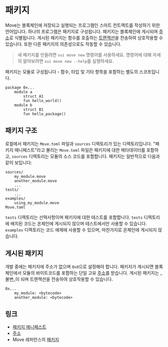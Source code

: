 # 패키지

Move는 블록체인에 저장되고 실행되는 프로그램인 스마트 컨트랙트를 작성하기 위한 언어입니다.
하나의 프로그램은 패키지로 구성됩니다. 패키지는 블록체인에 게시되며 [주소](./address)로 식별됩니다. 게시된 패키지는 함수를 호출하는 [트랜잭션](./transaction)을 전송하여 상호작용할 수 있습니다. 또한 다른 패키지의 의존성으로도 작동할 수 있습니다.

> 새 패키지를 만들려면 `sui move new` 명령어를 사용하세요. 명령어에 대해 자세히 알아보려면
> `sui move new --help`를 실행하세요.

패키지는 모듈로 구성됩니다 - 함수, 타입 및 기타 항목을 포함하는 별도의 스코프입니다.

```
package 0x...
    module a
        struct A1
        fun hello_world()
    module b
        struct B1
        fun hello_package()
```

## 패키지 구조

로컬에서 패키지는 `Move.toml` 파일과 `sources` 디렉토리가 있는 디렉토리입니다. "패키지 매니페스트"라고 불리는 `Move.toml` 파일은 패키지에 대한 메타데이터를 포함하고, `sources` 디렉토리는 모듈의 소스 코드를 포함합니다. 패키지는 일반적으로 다음과 같이 보입니다:

```
sources/
    my_module.move
    another_module.move
    ...
tests/
    ...
examples/
    using_my_module.move
Move.toml
```

`tests` 디렉토리는 선택사항이며 패키지에 대한 테스트를 포함합니다. `tests` 디렉토리에 배치된 코드는 온체인에 게시되지 않으며 테스트에서만 사용할 수 있습니다. `examples` 디렉토리는 코드 예제에 사용할 수 있으며, 마찬가지로 온체인에 게시되지 않습니다.

## 게시된 패키지

개발 중에는 패키지에 주소가 없으며 `0x0`으로 설정해야 합니다. 패키지가 게시되면 블록체인에서 모듈의 바이트코드를 포함하는 단일 고유 [주소](./address)를 받습니다. 게시된 패키지는 _불변_이 되며 트랜잭션을 전송하여 상호작용할 수 있습니다.

```
0x...
    my_module: <bytecode>
    another_module: <bytecode>
```

## 링크

- [패키지 매니페스트](./manifest)
- [주소](./address)
- Move 레퍼런스의 [패키지](/reference/packages.html)